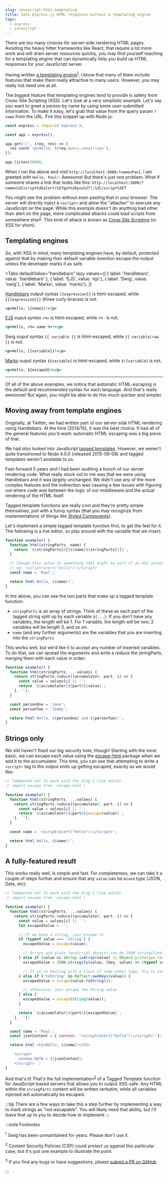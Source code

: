 ```yaml
---
slug: javascript-html-templating
title: Safe Express.js HTML responses without a templating engine
tags:
  - express
  - javascript
---
```



There are too many choices for server-side rendering HTML pages. Avoiding the heavy hitter frameworks like React, that require a lot more work and will drain server resources quickly, you may find yourself reaching for a templating engine that can dynamically help you build up HTML responses for your JavaScript server.

Having written [a templating engine](https://github.com/paularmstrong/swig)<sup>[1](#footnote-1)</sup>, I know that many of them include features that make them really attractive to many users. However, you may really not need one at all.

<!-- truncate -->

The biggest feature that templating engines tend to provide is safety from Cross-Site Scripting (XSS). Let's look at a very simplistic example. Let's say you want to greet a person by name by using some user-submitted information. To make it easy, let's grab that value from the query param `?name` from the URL. Fire this snippet up with Node.js:

```js
const express = require('express');

const app = express();

app.get('/', (req, res) => {
  res.send(`<p>Hello, ${req.query.name}!</p>`);
});

app.listen(3000);
```

When I run the above and visit `http://localhost:3000/?name=Paul`, I am greeted with `Hello, Paul!`. Awesome! But there's just one problem. What if someone shares a link that looks like this: `http://localhost:3000/?name=%3Cscript%3Ealert(%27got%20you%27);%3C/script%3E`?

You might see the problem without even pasting that in your browser. The server will directly inject a `<script>` and allow the "attacker" to execute any JavaScript on the page. While this example doesn't do anything bad other than alert on the page, more complicated attacks could load scripts from somewhere else<sup>[2](#footnote-2)</sup>. This kind of attack is known as [Cross Site Scripting](https://owasp.org/www-community/attacks/xss/) (or XSS for short).

## Templating engines

So, with XSS in mind, many templating engines have, by default, protected against that by making their default variable insertion escape the output unless the developer marks it as safe.

<Tabs
  defaultValue="handlebars"
  lazy
  values={[
    { label: 'Handlebars', value: 'handlebars' },
    { label: 'EJS', value: 'ejs'},
    { label: 'Swig', value: 'swig'},
    { label: 'Marko', value: 'marko'},
  ]}
>
  <TabItem value="handlebars">

[Handlebars](https://handlebarsjs.com/guide/#html-escaping) output syntax `{{expression}}` is html-escaped, while `{{{expression}}}` (three curly-braces) is not.

```handlebars
<p>Hello, {{name}}!</p>
```

  </TabItem>
  <TabItem value="ejs">

[EJS](https://ejs.co/#features) ouput syntax `<%=` is html-escaped, while `<%-` is not.

```handlebars
<p>Hello, <%= name %>!</p>
```

 </TabItem>
  <TabItem value="swig">

Swig ouput syntax `{{ variable }}` is html-escaped, while `{{ variable|raw }}` is not.

```handlebars
<p>Hello, {{variable}}!</p>
```

 </TabItem>
  <TabItem value="marko">

[Marko](https://markojs.com/docs/syntax/) ouput syntax `${variable}` is html-escaped, while `$!{variable}` is not.

```handlebars
<p>Hello, ${escaped}!</p>
```

 </TabItem>
</Tabs>

---

Of all of the above examples, we notice that automatic HTML-escaping is the default and recommended syntax for each language. And that's really awesome! But again, you might be able to do this much quicker and simpler.

## Moving away from template engines

Originally, at Twitter, we had written part of our server-side HTML rendering using Handlebars. At the time (2014/15), it was the best choice. It had all of the general features you'd want: automatic HTML escaping was a big piece of that.

We had _also_ looked into JavaScript [tagged templates](https://developer.mozilla.org/en-US/docs/Web/JavaScript/Reference/Template_literals#Tagged_templates). However, we weren't quite transitioned to Node 4.0.0 (released 2015-09-08) and tagged templates weren't available to us.

Fast-forward 5 years and I had been auditing a bunch of our server rendering code. What really stuck out to me was that we were using Handlebars and it was largely unchanged. We didn't use any of the more complex features and the indirection was causing a few issues with figuring out where code was between the logic of our middleware and the actual rendering of the HTML itself.

Tagged template functions are really cool and they're pretty simple themselves, just with a funny syntax (that you may recognize from implementations of things like [Styled Components](https://styled-components.com/)).

Let's implement a simple tagged template function first, to get the feel for it. The following is a live editor, so play around with the variable that we insert:

```js live
function example() {
  function html(stringParts, name) {
    return `${stringParts[0]}${name}${stringParts[1]}`;
  }

  // Change this value to something that might be part of an XSS attack
  // eg: <script>alert("hello");</script>
  const name = 'Paul';

  return html`Hello, ${name}!`;
}
```

In the above, you can see the two parts that make up a tagged template function:

- `stringParts` is an array of strings. Think of these as each part of the tagged string split up by each variable `${...}`. If you don't have any variables, the length will be 1. For 1 variable, the length will be two; 2 variables will be length 3, and so on.
- `name` (and any further arguments) are the variables that you are inserting into the `stringParts`

This works well, but we'd like it to accept any number of inserted variables. To do that, we can spread the arguments and write a reduce the stringParts, merging them with each value in order:

```js live
function example() {
  function html(stringParts, ...values) {
    return stringParts.reduce((accumulator, part, i) => {
      const value = values[i] || '';
      return `${accumulator}${part}${value}`;
    }, '');
  }

  const personOne = 'Jane';
  const personTwo = 'Jimmy';

  return html`Hello, ${personOne} and ${personTwo}!`;
}
```

## Strings only

We still haven't fixed our big security hole, though! Starting with the most basic, we can escape each value using the [escape-html](https://github.com/component/escape-html) package when we add it to the accumulator. This time, you can see that attempting to write a `<script>` tag to the output ends up getting escaped, exactly as we would like:

```js live
// Commented out to work with the blog's live editor
// import escape from 'escape-html';

function example() {
  function html(stringParts, ...values) {
    return stringParts.reduce((accumulator, part, i) => {
      const value = values[i] || '';
      return `${accumulator}${part}${escape(value)}`;
    }, '');
  }

  const name = '<script>alert("hello");</script>';

  return html`Hello, ${name}!`;
}
```

## A fully-featured result

This works really well, is simple and fast. For completeness, we can take it a couple of steps further and ensure that any `value` can be `mixed` type (JSON, Date, etc):

```js live
// Commented out to work with the blog's live editor
// import escape from 'escape-html';

function example() {
  function html(stringParts, ...values) {
    return stringParts.reduce((accumulator, part, i) => {
      const value = values[i] || '';
      let escapedValue = '';

      // If we have a string, just escape it
      if (typeof value === 'string') {
        escapedValue = escape(value);

        // Arrays and plain JavaScript objects can be JSON stringified with a custom function to ensure each individual value gets escaped
      } else if (value && (Array.isArray(value) || Object.prototype.toString.call(value) === '[object Object]')) {
        escapedValue = JSON.stringify(value, (key, value) => (typeof value === 'string' ? escape(value) : value));

        // If we're dealing with a class of some other type, try to use the `toString` method
      } else if ('toString' in Reflect.ownKeys(value)) {
        escapedValue = escape(value.toString());

        // otherwise, just escape the String value
      } else {
        escapedValue = escape(String(value));
      }

      return `${accumulator}${part}${escapedValue}`;
    }, '');
  }

  const name = 'Paul';
  const jsonContent = { content: '<script>alert("hello");</script>' };

  return html`<h1>Hello, ${name}!</h1>

    <script>
      window.DATA = ${jsonContent};
    </script> `;
}
```

And that's it! That's the full implementation<sup>[3](#footnote-3)</sup> of a Tagged Template function for JavaScript-based servers that allows you to output XSS-safe. Any HTML within the `stringParts` content will be written verbatim, while all variables injected will automatically be escaped.

:::tip
There are a few ways to take this a step further by implementing a way to mark strings as "not-escapable". You will likely need that ability, but I'll leave that up to you to decide how to implement
:::

:::note Footnotes

<sup id="footnote-1">1</sup> Swig has been unmaintained for years. Please don't use it.
<br />

<sup id="footnote-2">2</sup> Content Security Policies (CSP) could protect us against this particular case, but it's just
one example to illustrate the point.
<br />

<sup id="footnote-3">3</sup> If you find any bugs or have suggestions, please <a href="https://github.com/paularmstrong/paularmstrong.dev/edit/main/blog/2020-12-22-javascript-html-templating.mdx">
  submit a PR on GitHub
</a>

:::
